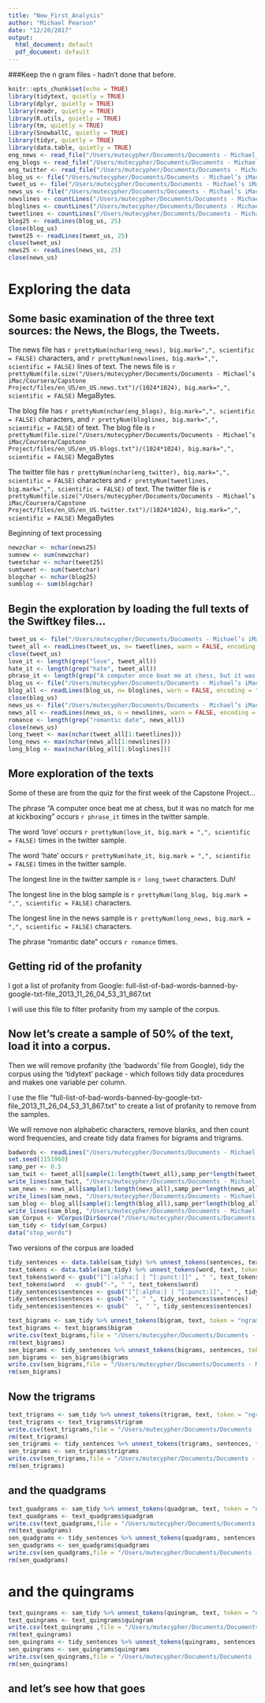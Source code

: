 ```yaml
---
title: "New_First_Analysis"
author: "Michael Pearson"
date: "12/20/2017"
output:
  html_document: default
  pdf_document: default
---
```


###Keep the n gram files - hadn't done that before. 
```r
knitr::opts_chunk$set(echo = TRUE)
library(tidytext, quietly = TRUE)
library(dplyr, quietly = TRUE)
library(readr, quietly = TRUE)
library(R.utils, quietly = TRUE)
library(tm, quietly = TRUE)
library(SnowballC, quietly = TRUE)
library(tidyr, quietly = TRUE)
library(data.table, quietly = TRUE)
eng_news <- read_file("/Users/mutecypher/Documents/Documents - Michael’s iMac/Coursera/Capstone Project/files/en_US/en_US.news.txt")
eng_blogs <- read_file("/Users/mutecypher/Documents/Documents - Michael’s iMac/Coursera/Capstone Project/files/en_US/en_US.blogs.txt")
eng_twitter <- read_file("/Users/mutecypher/Documents/Documents - Michael’s iMac/Coursera/Capstone Project/files/en_US/en_US.twitter.txt")
blog_us <- file("/Users/mutecypher/Documents/Documents - Michael’s iMac/Coursera/Capstone Project/files/en_US/en_US.blogs.txt")
tweet_us <- file("/Users/mutecypher/Documents/Documents - Michael’s iMac/Coursera/Capstone Project/files/en_US/en_US.twitter.txt")
news_us <- file("/Users/mutecypher/Documents/Documents - Michael’s iMac/Coursera/Capstone Project/files/en_US/en_US.news.txt")
newslines <- countLines("/Users/mutecypher/Documents/Documents - Michael’s iMac/Coursera/Capstone Project/files/en_US/en_US.news.txt")
bloglines <- countLines("/Users/mutecypher/Documents/Documents - Michael’s iMac/Coursera/Capstone Project/files/en_US/en_US.blogs.txt")
tweetlines <- countLines("/Users/mutecypher/Documents/Documents - Michael’s iMac/Coursera/Capstone Project/files/en_US/en_US.twitter.txt")
blog25 <- readLines(blog_us, 25)
close(blog_us)
tweet25 <- readLines(tweet_us, 25)
close(tweet_us)
news25 <- readLines(news_us, 25)
close(news_us)
```
# Exploring the data

##  Some basic examination of the three text sources: the News, the Blogs, the Tweets.

The news file has `r prettyNum(nchar(eng_news), big.mark=",", scientific = FALSE)` characters, and `r prettyNum(newslines, big.mark=",", scientific = FALSE)` lines of text. The news file is `r prettyNum(file.size("/Users/mutecypher/Documents/Documents - Michael’s iMac/Coursera/Capstone Project/files/en_US/en_US.news.txt")/(1024*1024), big.mark=",", scientific = FALSE)` MegaBytes.

The blog file has `r prettyNum(nchar(eng_blogs), big.mark=",", scientific = FALSE) ` characters, and `r prettyNum(bloglines, big.mark=",", scientific = FALSE)` of text. The blog file is `r prettyNum(file.size("/Users/mutecypher/Documents/Documents - Michael’s iMac/Coursera/Capstone Project/files/en_US/en_US.blogs.txt")/(1024*1024), big.mark=",", scientific = FALSE)` MegaBytes

The twitter file has `r prettyNum(nchar(eng_twitter), big.mark=",", scientific = FALSE)` characters and `r prettyNum(tweetlines, big.mark=",", scientific = FALSE)` of text. The twitter file is `r prettyNum(file.size("/Users/mutecypher/Documents/Documents - Michael’s iMac/Coursera/Capstone Project/files/en_US/en_US.twitter.txt")/(1024*1024), big.mark=",", scientific = FALSE)` MegaBytes


Beginning of text processing
```r
newzchar <- nchar(news25)
sumnew <- sum(newzchar)
tweetchar <- nchar(tweet25)
sumtweet <- sum(tweetchar)
blogchar <- nchar(blog25)
sumblog <- sum(blogchar)
```
## Begin the exploration by loading the full texts of the Swiftkey files...


```r
tweet_us <- file("/Users/mutecypher/Documents/Documents - Michael’s iMac/Coursera/Capstone Project/files/en_US/en_US.twitter.txt")
tweet_all <- readLines(tweet_us, n= tweetlines, warn = FALSE, encoding = "UTF=8", skipNul = TRUE)
close(tweet_us)
love_it <- length(grep("love", tweet_all))
hate_it <- length(grep("hate", tweet_all))
phrase_it <- length(grep("A computer once beat me at chess, but it was no match for me at kickboxing", tweet_all))
blog_us <- file("/Users/mutecypher/Documents/Documents - Michael’s iMac/Coursera/Capstone Project/files/en_US/en_US.blogs.txt")
blog_all <- readLines(blog_us, n= bloglines, warn = FALSE, encoding = "UTF=8", skipNul = TRUE)
close(blog_us)
news_us <- file("/Users/mutecypher/Documents/Documents - Michael’s iMac/Coursera/Capstone Project/files/en_US/en_US.news.txt")
news_all <- readLines(news_us, n = newslines, warn = FALSE, encoding = "UTF=8", skipNul = TRUE)
romance <- length(grep("romantic date", news_all))
close(news_us)
long_tweet <- max(nchar(tweet_all[1:tweetlines]))
long_news <- max(nchar(news_all[1:newslines]))
long_blog <- max(nchar(blog_all[1:bloglines]))
```
## More exploration of the texts

Some of these are from the quiz for the first week of the Capstone Project...

The phrase "A computer once beat me at chess, but it was no match for me at kickboxing" occurs `r phrase_it` times in the twitter sample.

The word 'love' occurs `r prettyNum(love_it, big.mark = ",", scientific = FALSE)` times in the twitter sample.

The word 'hate' occurs `r prettyNum(hate_it, big.mark = ",", scientific = FALSE)` times in the twitter sample.

The longest line in the twitter sample is `r long_tweet` characters. Duh!

The longest line in the blog sample is `r prettyNum(long_blog, big.mark = ",", scientific = FALSE)` characters.

The longest line in the news sample is `r prettyNum(long_news, big.mark = ",", scientific = FALSE)` characters.

The phrase "romantic date" occurs `r romance` times.

## Getting rid of the profanity


I got a list of profanity from Google: full-list-of-bad-words-banned-by-google-txt-file_2013_11_26_04_53_31_867.txt 

I will use this file to filter profanity from my sample of the corpus.



## Now let's create a sample of 50% of the text, load it into a corpus. 

Then we will remove profanity (the 'badwords' file from Google), tidy the corpus using the 'tidytext' package - which follows tidy data procedures and makes one variable per column.

I use the file "full-list-of-bad-words-banned-by-google-txt-file_2013_11_26_04_53_31_867.txt" to create a list of profanity to remove from the samples.


We will remove non alphabetic characters, remove blanks, and then count word frequencies, and create tidy data frames for bigrams and trigrams.

``` r
badwords <- readLines("/Users/mutecypher/Documents/Documents - Michael’s iMac/Coursera/Capstone Project/files/full-list-of-bad-words-banned-by-google-txt-file_2013_11_26_04_53_31_867.txt", warn = FALSE)
set.seed(1151960)
samp_per <- 0.5
sam_twit <- tweet_all[sample(1:length(tweet_all),samp_per*length(tweet_all))]
write_lines(sam_twit, "/Users/mutecypher/Documents/Documents - Michael’s iMac/Coursera/Capstone Project/files/samples/twittersample.txt")
sam_news <- news_all[sample(1:length(news_all),samp_per*length(news_all))]
write_lines(sam_news, "/Users/mutecypher/Documents/Documents - Michael’s iMac/Coursera/Capstone Project/files/samples/newssample.txt")
sam_blog <- blog_all[sample(1:length(blog_all),samp_per*length(blog_all))]
write_lines(sam_blog, "/Users/mutecypher/Documents/Documents - Michael’s iMac/Coursera/Capstone Project/files/samples/blogsample.txt")
sam_Corpus <- VCorpus(DirSource("/Users/mutecypher/Documents/Documents - Michael’s iMac/Coursera/Capstone Project/files/samples"))
sam_tidy <- tidy(sam_Corpus)
data("stop_words")
```
Two versions of the corpus are loaded

```r
tidy_sentences <- data.table(sam_tidy) %>% unnest_tokens(sentences, text, token = "sentences")
text_tokens <- data.table(sam_tidy) %>% unnest_tokens(word, text, token = "words")
text_tokens$word <- gsub("[^[:alpha:] | ^[:punct:]]" , " ", text_tokens$word) 
text_tokens$word   <- gsub("-", " ", text_tokens$word)
tidy_sentences$sentences <- gsub("[^[:alpha:] | ^[:punct:]]", " ", tidy_sentences$sentences) 
tidy_sentences$sentences <- gsub("-", " ", tidy_sentences$sentences)
tidy_sentences$sentences <- gsub("  ", " ", tidy_sentences$sentences) 
```

```r
text_bigrams <- sam_tidy %>% unnest_tokens(bigram, text, token = "ngrams", n=2) 
text_bigrams <- text_bigrams$bigram
write.csv(text_bigrams,file = "/Users/mutecypher/Documents/Documents - Michael’s iMac/Coursera/Capstone Project/processed/text_bigrams.csv" )
rm(text_bigrams)
sen_bigrams <- tidy_sentences %>% unnest_tokens(bigrams, sentences, token = "ngrams", n = 2)
sen_bigrams <- sen_bigrams$bigrams
write.csv(sen_bigrams,file = "/Users/mutecypher/Documents/Documents - Michael’s iMac/Coursera/Capstone Project/processed/sen_bigrams.csv" )
rm(sen_bigrams)
```
## Now the trigrams

```r
text_trigrams <- sam_tidy %>% unnest_tokens(trigram, text, token = "ngrams", n=3)
text_trigrams <- text_trigrams$trigram
write.csv(text_trigrams,file = "/Users/mutecypher/Documents/Documents - Michael’s iMac/Coursera/Capstone Project/processed/text_trigrams.csv" )
rm(text_trigrams)
sen_trigrams <- tidy_sentences %>% unnest_tokens(trigrams, sentences, token = "ngrams", n = 3)
sen_trigrams <- sen_trigrams$trigrams
write.csv(sen_trigrams,file = "/Users/mutecypher/Documents/Documents - Michael’s iMac/Coursera/Capstone Project/processed/sen_trigrams.csv" )
rm(sen_trigrams)
```

## and the quadgrams
```r
text_quadgrams <- sam_tidy %>% unnest_tokens(quadgram, text, token = "ngrams", n=4)
text_quadgrams <- text_quadgrams$quadgram
write.csv(text_quadgrams,file = "/Users/mutecypher/Documents/Documents - Michael’s iMac/Coursera/Capstone Project/processed/text_quadgrams.csv" )
rm(text_quadgrams)
sen_quadgrams <- tidy_sentences %>% unnest_tokens(quadgrams, sentences, token = "ngrams", n = 4)
sen_quadgrams <- sen_quadgrams$quadgrams
write.csv(sen_quadgrams,file = "/Users/mutecypher/Documents/Documents - Michael’s iMac/Coursera/Capstone Project/processed/sen_quadgrams.csv" )
rm(sen_quadgrams)
```

# and the quingrams

```r
text_quingrams <- sam_tidy %>% unnest_tokens(quingram, text, token = "ngrams", n=5)
text_quingrams <- text_quingrams$quingram
write.csv(text_quingrams ,file = "/Users/mutecypher/Documents/Documents - Michael’s iMac/Coursera/Capstone Project/processed/text_quingrams.csv" )
rm(text_quingrams)
sen_quingrams <- tidy_sentences %>% unnest_tokens(quingrams, sentences, token = "ngrams", n = 5)
sen_quingrams <- sen_quingrams$quingrams
write.csv(sen_quingrams,file = "/Users/mutecypher/Documents/Documents - Michael’s iMac/Coursera/Capstone Project/processed/sen_quingrams.csv" )
rm(sen_quingrams)
```


## and let's see how that goes